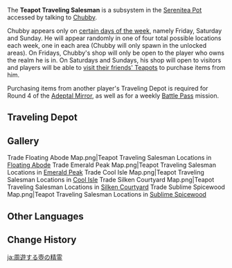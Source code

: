 {{Terminology Infobox
|image = UI Chubby.png
|type  = Shops
|type2 = Serenitea Pot Subsystems
}}
The '''Teapot Traveling Salesman''' is a subsystem in the [[Serenitea Pot]] accessed by talking to [[Chubby]].

Chubby appears only on [[Serenitea Pot#Visit Times|certain days of the week]], namely Friday, Saturday and Sunday. He will appear randomly in one of four total possible locations each week, one in each area (Chubby will only spawn in the unlocked areas). On Fridays, Chubby's shop will only be open to the player who owns the realm he is in. On Saturdays and Sundays, his shop will open to visitors and players will be able to [[Serenitea Pot#Co-Op Mode|visit their friends' Teapots]] to purchase items from him.

Purchasing items from another player's Traveling Depot is required for Round 4 of the [[Adeptal Mirror]], as well as for a weekly [[Battle Pass]] mission.

==Traveling Depot==
{{Vendor|Chubby|Traveling Depot}}

==Gallery==
<gallery>
Trade Floating Abode Map.png|Teapot Traveling Salesman Locations in [[Floating Abode]]
Trade Emerald Peak Map.png|Teapot Traveling Salesman Locations in [[Emerald Peak]]
Trade Cool Isle Map.png|Teapot Traveling Salesman Locations in [[Cool Isle]]
Trade Silken Courtyard Map.png|Teapot Traveling Salesman Locations in [[Silken Courtyard]]
Trade Sublime Spicewood Map.png|Teapot Traveling Salesman Locations in [[Sublime Spicewood]]
</gallery>

==Other Languages==
{{Other Languages
|default_hidden = 1
|en      = Teapot Traveling Salesman
|zhs     = 周游壶灵
|zhs_rm  = Zhōuyóu Húlíng
|zht     = 周遊壺靈
|zht_rm  = Zhōuyóu Húlíng
|ja      = 周遊する壺の精霊
|ja_rm   = Shuuyuu-suru Tsubo no Seirei
|ko      = 여행하는 주전자 정령
|ko_rm   = Yeohaenghaneun Jujeonja Jeongryeong
|es      = Espíritu ambulante de la tetera
|fr      = Esprit itinérant
|ru      = Бродячий дух
|th      = Teapot Traveling Salesman
|vi      = Tiên Ấm Chu Du
|de      = Kannengeist auf der Durchreise
|id      = Pedagang Dalam Poci
|pt      = Espírito do Bule Viajador
|tr      = Çaydanlık Gezgin Satıcısı
|it      = Venditore itinerante della Serenteiera
}}

==Change History==
{{Change History|1.5|page=Chubby}}

[[ja:周遊する壺の精霊]]